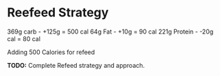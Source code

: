 # Reefeed Strategy

369g carb - +125g = 500 cal
64g Fat - +10g = 90 cal
221g Protein - -20g cal = 80 cal

Adding 500 Calories for refeed

**TODO:** Complete Refeed strategy and approach.
